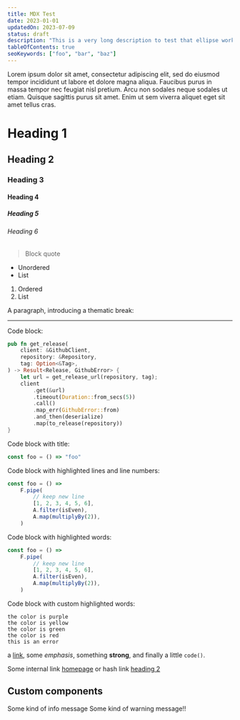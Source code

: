 ```yaml
---
title: MDX Test
date: 2023-01-01
updatedOn: 2023-07-09
status: draft
description: "This is a very long description to test that ellipse works and doesn't break anything on the post card"
tableOfContents: true
seoKeywords: ["foo", "bar", "baz"]
---
```


Lorem ipsum dolor sit amet, consectetur adipiscing elit, sed do eiusmod tempor incididunt ut labore et dolore magna aliqua.
Faucibus purus in massa tempor nec feugiat nisl pretium.
Arcu non sodales neque sodales ut etiam. Quisque sagittis purus sit amet.
Enim ut sem viverra aliquet eget sit amet tellus cras.

# Heading 1

## Heading 2

### Heading 3

#### Heading 4

##### Heading 5

###### Heading 6

> Block quote

- Unordered
- List

1. Ordered
2. List

A paragraph, introducing a thematic break:

---

Code block:

```rust showLineNumbers
pub fn get_release(
    client: &GithubClient,
    repository: &Repository,
    tag: Option<&Tag>,
) -> Result<Release, GithubError> {
    let url = get_release_url(repository, tag);
    client
        .get(&url)
        .timeout(Duration::from_secs(5))
        .call()
        .map_err(GithubError::from)
        .and_then(deserialize)
        .map(to_release(repository))
}
```

Code block with title:

```js title="foo.js"
const foo = () => "foo"
```

Code block with highlighted lines and line numbers:

```js {1,4} showLineNumbers
const foo = () =>
    F.pipe(
        // keep new line
        [1, 2, 3, 4, 5, 6],
        A.filter(isEven),
        A.map(multiplyBy(2)),
    )
```

Code block with highlighted words:

```js /foo/ /filter/
const foo = () =>
    F.pipe(
        // keep new line
        [1, 2, 3, 4, 5, 6],
        A.filter(isEven),
        A.map(multiplyBy(2)),
    )
```

Code block with custom highlighted words:

```text /purple/#purple /yellow/#yellow /green/#green /red/#red /error/#error
the color is purple
the color is yellow
the color is green
the color is red
this is an error
```

a [link](https://example.com), some _emphasis_,
something **strong**, and finally a little `code()`.

Some internal link [homepage](/) or hash link [heading 2](#heading-2)

## Custom components

<Alert variant="info">Some kind of info message</Alert>
<Alert variant="warning">Some kind of warning message!!</Alert>
